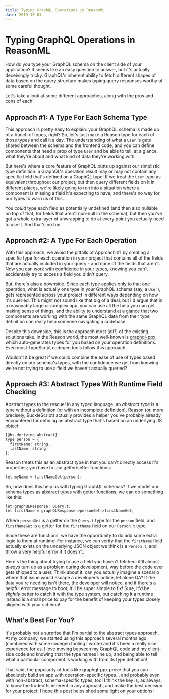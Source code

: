 ```yaml
---
title: Typing GraphQL Operations in ReasonML
date: 2019-10-01
---
```


# Typing GraphQL Operations in ReasonML

How do you type your GraphQL schema on the client side of your application? It seems like an easy question to answer, but it's actually deceivingly tricky. GraphQL's inherent ability to fetch different shapes of data based on the query structure makes typing query responses worthy of some careful thought.

Let's take a look at some different approaches, along with the pros and cons of each!

## Approach #1: A Type For Each Schema Type

This approach is pretty easy to explain: your GraphQL schema is made up of a bunch of types, right? So, let's just make a Reason type for each of those types and call it a day. The understanding of what a `User` is gets shared between the schema and the frontend code, and you can define components that need a prop of type `User` and be able to tell, at a glance, what they're about and what kind of data they're working with.

But here's where a core feature of GraphQL butts up against our simplistic type definition: a GraphQL's operation result may or may not contain any specific field that's defined on a GraphQL type! If we treat the `User` type as equivalent throughout our project, but then query different fields on it in different places, we're likely going to run into a situation where a component is missing a field it's expecting to have, and there's no way for our types to warn us of this.

You _could_ type each field as potentially undefined (and then also nullable on top of that, for fields that aren't non-null in the schema), but then you've got a whole extra layer of unwrapping to do at every point you actually need to use it. And that's no fun.

## Approach #2: A Type For Each Operation

With this approach, we avoid the pitfalls of Approach #1 by creating a specific type for each operation in your project that contains all of the fields that are actually included in your query - and none of the fields that aren't. Now you can work with confidence in your types, knowing you can't accidentally try to access a field you didn't query.

But, there's also a downside. Since each type applies only to that one operation, what is actually one type in your GraphQL schema (say, a `User`), gets represented across your project in different ways depending on how it's queried. This might not sound like that big of a deal, but I'd argue that in a reasonably large or complex app, you can use all the help you can get making sense of things, and the ability to understand at a glance that two components are working with the same GraphQL data from their type definition can really help someone navigating a codebase.

Despite this downside, this is the approach most (all?) of the existing solutions take. In the Reason world, the most well-known is [graphql-ppx](https://github.com/mhallin/graphql_ppx), which auto-generates types for you based on your operation definitions. Even most TypeScript codegen tools follow this approach.

Wouldn't it be great if we could combine the ease of use of types based directly on our schema's types, with the confidence we get from knowing we're not trying to use a field we haven't actually queried?

## Approach #3: Abstract Types With Runtime Field Checking

Abstract types to the rescue! In any typed language, an _abstract type_ is a type without a definition (or with an incomplete definition). Reason (or, more precisely, BuckleScript) actually provides a helper you've probably already encountered for defining an abstract type that's based on an underlying JS object:

```reason
[@bs.deriving abstract]
type person = {
  firstName: string,
  lastName: string
};
```

Reason treats this as an abstract type in that you can't directly access it's properties; you have to use getter/setter functions:

```reason
let myName = firstNameGet(person);
```

So, how does this help us with typing GraphQL schemas? If we model our schema types as abstract types with getter functions, we can do something like this:

```reason
let graphQLResponse: Query.t;
let firstName = graphQLResponse->personGet->firstNameGet;
```

Where `personGet` is a getter on the `Query.t` type for the `person` field, and `firstNameGet` is a getter for the `firstName` field on our `Person.t` type.

Since these are functions, we have the opportunity to do add some extra logic to them at runtime! For instance, we can verify that the `firstName` field actually exists on the underlying JSON object we think is a `Person.t`, and throw a very helpful error if it doesn't.

Here's the thing about trying to use a field you haven't fetched: it'll almost _always_ turn up as a problem during development, way before the code ever gets shipped to a user. Think about it: can you actually imagine a scenario where that issue would escape a developer's notice, let alone QA? If the data you're needing isn't there, the developer will notice, and if there's a helpful error message to boot, it'll be super simple to fix! Sure, it'd be _slightly_ better to catch it with the type system, but catching it a runtime instead is a small price to pay for the benefit of keeping your types closely aligned with your schema!

## What's Best For You?

It's probably not a surprise that I'm partial to the abstract types approach. At my company, we started using this approach several months ago (combined with some codegen tooling I wrote) and it's been a really nice experience for us. I love moving between my GraphQL code and my client-side code and knowing that the type names line up, and being able to tell what a particular component is working with from its type definition!

That said, the popularity of tools like graphql-ppx prove that you can absolutely build an app with operation-specific types... and probably even with non-abstract, schema-specific types, too! I think the key is, as always, to know the tradeoffs inherent in any approach, and make the best decision for your project. I hope this post helps shed some light on your options!
